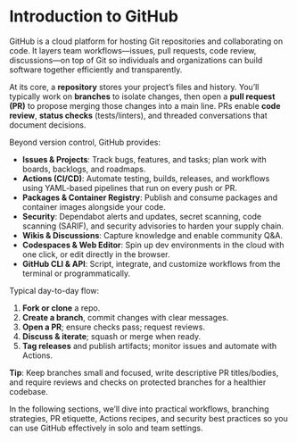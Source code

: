 # Introduction to GitHub

GitHub is a cloud platform for hosting Git repositories and collaborating on code. It layers team workflows—issues, pull requests, code review, discussions—on top of Git so individuals and organizations can build software together efficiently and transparently.

At its core, a **repository** stores your project’s files and history. You’ll typically work on **branches** to isolate changes, then open a **pull request (PR)** to propose merging those changes into a main line. PRs enable **code review**, **status checks** (tests/linters), and threaded conversations that document decisions.

Beyond version control, GitHub provides:

- **Issues & Projects**: Track bugs, features, and tasks; plan work with boards, backlogs, and roadmaps.
- **Actions (CI/CD)**: Automate testing, builds, releases, and workflows using YAML-based pipelines that run on every push or PR.
- **Packages & Container Registry**: Publish and consume packages and container images alongside your code.
- **Security**: Dependabot alerts and updates, secret scanning, code scanning (SARIF), and security advisories to harden your supply chain.
- **Wikis & Discussions**: Capture knowledge and enable community Q&A.
- **Codespaces & Web Editor**: Spin up dev environments in the cloud with one click, or edit directly in the browser.
- **GitHub CLI & API**: Script, integrate, and customize workflows from the terminal or programmatically.

Typical day-to-day flow:

1. **Fork or clone** a repo.
2. **Create a branch**, commit changes with clear messages.
3. **Open a PR**; ensure checks pass; request reviews.
4. **Discuss & iterate**; squash or merge when ready.
5. **Tag releases** and publish artifacts; monitor issues and automate with Actions.

**Tip**: Keep branches small and focused, write descriptive PR titles/bodies, and require reviews and checks on protected branches for a healthier codebase.

In the following sections, we’ll dive into practical workflows, branching strategies, PR etiquette, Actions recipes, and security best practices so you can use GitHub effectively in solo and team settings.